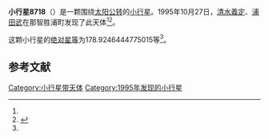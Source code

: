 {{Infobox planet
| bgcolour = #FFFFC0
| name = 8718
| symbol = 
| image = 
| caption = 
| discovery = yes
| discovery_ref = 
| discoverer = [[清水義定|清水義定]]、[[浦田武|浦田武]]
| discovery_site = [[那智胜浦町|那智胜浦町]] 
| discovered = 1995年10月27日
| designations = yes
| mp_name = 
| named_after = 
| alt_names = 1995 UC8/ 1979 YS4
| mp_category = [[主带小行星|主带小行星]]
| orbit_ref = <ref name="a">[http://ssd.jpl.nasa.gov/sbdb.cgi?sstr=8718 8718] {{Wayback|url=http://ssd.jpl.nasa.gov/sbdb.cgi?sstr=8718 |date=20210717064225 }}，小行星數據庫瀏覽器（JPL Small-Body Database Browser）－[[美国国家航空航天局|美国国家航空航天局]]喷气推进实验室</ref>
| epoch = 2456400.5 (2013年4月18日更新)
| aphelion = {{convert|3.59199882506647|AU|km|3|abbr=on|lk=out}}
| perihelion = {{convert|2.518695615346561|AU|km|3|abbr=on}}
| semimajor = {{convert|3.055347220206516|AU|km|3|abbr=on}}
| eccentricity = 0.17564341
| period = 1950.694615 [[日|日]]<br />5.34[[儒略年|儒略年]]
| avg_speed = 
| inclination = 7.042371314415824
| asc_node = 204.7851196715785
| mean_anomaly = 
| arg_peri = 178.9246444775015
| satellites = 
| physical_characteristics = yes
| dimensions = 
| mass = 
| density = 
| surface_grav = 
| escape_velocity = 
| sidereal_day = 
| axial_tilt = 
| pole_ecliptic_lat = 
| pole_ecliptic_lon = 
| albedo = 
| temperatures= 
| temp_name1 = 
| mean_temp_1 = 
| max_temp_1 = 
| temp_name2 = 
| max_temp_2 = 
| spectral_type = 
| abs_magnitude = 178.9246444775015
}}

'''小行星8718'''（{{lang-en|8718}}）是一颗围绕[[太阳|太阳]][[公转|公转]]的[[小行星|小行星]]。1995年10月27日，[[清水義定|清水義定]]、[[浦田武|浦田武]]在那智胜浦町发现了此天体<ref name="a" /><ref>{{cite news|title=小行星列表|url=http://cfa-www.harvard.edu/iau/lists/NumberedMPs.txt|accessdate=2013-07-08|newspaper=哈佛大学|archive-date=2008-05-17|archive-url=https://web.archive.org/web/20080517010638/http://cfa-www.harvard.edu/iau/lists/NumberedMPs.txt|dead-url=no}}</ref>。

这颗小行星的[[绝对星等|绝对星等]]为178.9246444775015等<ref name="a" />。

==参考文献==
{{reflist}}
{{Minor Planet Number|[[小行星8717|小行星8717]]|[[小行星8719|小行星8719]]}}

{{小天体}}

[[Category:小行星带天体|Category:小行星带天体]]
[[Category:1995年发现的小行星|Category:1995年发现的小行星]]

{{asteroid-stub}}